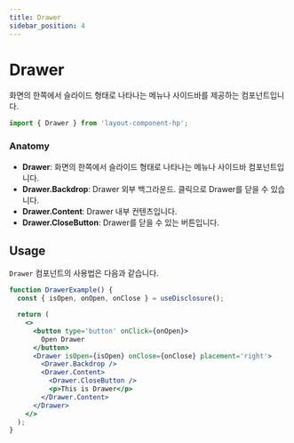 ```yaml
---
title: Drawer
sidebar_position: 4
---
```


# Drawer

화면의 한쪽에서 슬라이드 형태로 나타나는 메뉴나 사이드바를 제공하는 컴포넌트입니다.

```jsx static
import { Drawer } from 'layout-component-hp';
```

### Anatomy

- **Drawer**: 화면의 한쪽에서 슬라이드 형태로 나타나는 메뉴나 사이드바 컴포넌트입니다.
- **Drawer.Backdrop**: Drawer 외부 백그라운드. 클릭으로 Drawer를 닫을 수 있습니다.
- **Drawer.Content**: Drawer 내부 컨텐츠입니다.
- **Drawer.CloseButton**: Drawer를 닫을 수 있는 버튼입니다.

## Usage

`Drawer` 컴포넌트의 사용법은 다음과 같습니다.

```jsx live
function DrawerExample() {
  const { isOpen, onOpen, onClose } = useDisclosure();

  return (
    <>
      <button type='button' onClick={onOpen}>
        Open Drawer
      </button>
      <Drawer isOpen={isOpen} onClose={onClose} placement='right'>
        <Drawer.Backdrop />
        <Drawer.Content>
          <Drawer.CloseButton />
          <p>This is Drawer</p>
        </Drawer.Content>
      </Drawer>
    </>
  );
}
```
